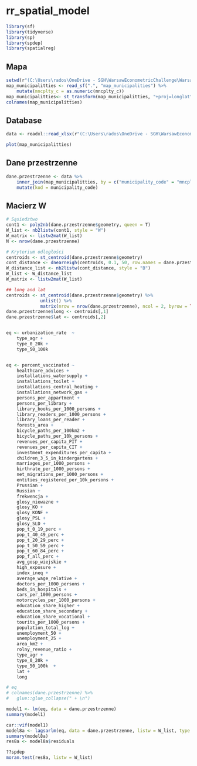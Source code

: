 # rr_spatial_model


```r

library(sf)
library(tidyverse)
library(sp)
library(spdep)
library(spatialreg)
```

## Mapa

```r
setwd(r"(C:\Users\rados\OneDrive - SGH\WarsawEconometricChallenge\WarsawEconometricChallenge\_data\shapefile)")
map_municipalitties <- read_sf(".", "map_municipalities") %>% 
	mutate(mncplty_c = as.numeric(mncplty_c))
map_municipalitties<- st_transform(map_municipalitties, "+proj=longlat")
colnames(map_municipalitties)

```

## Database

```r
data <- readxl::read_xlsx(r"(C:\Users\rados\OneDrive - SGH\WarsawEconometricChallenge\WarsawEconometricChallenge\datamaster_final.xlsx)")

```

```r
plot(map_municipalitties)
```

## Dane przestrzenne

```r
dane.przestrzenne <- data %>% 
	inner_join(map_municipalitties, by = c("municipality_code" = "mncplty_c")) %>% 
	mutate(kod = municipality_code)

```

## Macierz W

```r
# Sąsiedztwo
cont1 <- poly2nb(dane.przestrzenne$geometry, queen = T)
W_list <- nb2listw(cont1, style = "W")
W_matrix <- listw2mat(W_list)
N <- nrow(dane.przestrzenne)

# Kryterium odległości
centroids <- st_centroid(dane.przestrzenne$geometry)
cont_distance <- dnearneigh(centroids, 0.1, 50, row.names = dane.przestrzenne$kod)
W_distance_list <- nb2listw(cont_distance, style = "B")
W_list <- W_distance_list
W_matrix <- listw2mat(W_list)

## long and lat
centroids <- st_centroid(dane.przestrzenne$geometry) %>% 
             unlist() %>%
             matrix(nrow = nrow(dane.przestrzenne), ncol = 2, byrow = TRUE)
dane.przestrzenne$long <- centroids[,1]
dane.przestrzenne$lat <- centroids[,2]



```

```r

	
eq <- urbanization_rate  ~
	type_agr + 
	type_0_20k + 
	type_50_100k 


eq <- percent_vaccinated ~
	healthcare_advices + 
	installations_watersupply + 
	installations_toilet + 
	installations_central_heating + 
	installations_network_gas + 
	persons_per_appartment + 
	persons_per_library + 
	library_books_per_1000_persons + 
	library_readers_per_1000_persons + 
	library_loans_per_reader + 
	forests_area + 
	bicycle_paths_per_100km2 + 
	bicycle_paths_per_10k_persons + 
	revenues_per_capita_PIT + 
	revenues_per_capita_CIT + 
	investment_expenditures_per_capita + 
	children_3_5_in_kindergartens + 
	marriages_per_1000_persons + 
	birthrate_per_1000_persons + 
	net_migrations_per_1000_persons + 
	entities_registered_per_10k_persons + 
	Prussian + 
	Russian + 
	frekwencja + 
	glosy_niewazne + 
	glosy_KO + 
	glosy_KONF + 
	glosy_PSL + 
	glosy_SLD + 
	pop_t_0_19_perc + 
	pop_t_40_49_perc + 
	pop_t_20_29_perc + 
	pop_t_50_59_perc + 
	pop_t_60_84_perc + 
	pop_f_all_perc + 
	avg_gosp_wiejskie + 
	high_exposure + 
	index_ineq + 
	average_wage_relative + 
	doctors_per_1000_persons + 
	beds_in_hospitals + 
	cars_per_1000_persons + 
	motorcycles_per_1000_persons + 
	education_share_higher + 
	education_share_secondary + 
	education_share_vocational + 
	tourits_per_1000_persons + 
	population_total_log + 
	unemployment_50 + 
	unemployment_25 + 
	area_km2 + 
	rolny_revenue_ratio + 
	type_agr + 
	type_0_20k + 
	type_50_100k  + 
	lat +
	long

# eq
# colnames(dane.przestrzenne) %>%
# 	glue::glue_collapse(" + \n")

```

```r


model1 <- lm(eq, data = dane.przestrzenne)
summary(model1)

car::vif(model1)
model8a <- lagsarlm(eq, data = dane.przestrzenne, listw = W_list, type = "sacmixed")
summary(model8a)
res8a <- model8a$residuals

??spdep
moran.test(res8a, listw = W_list)

```


